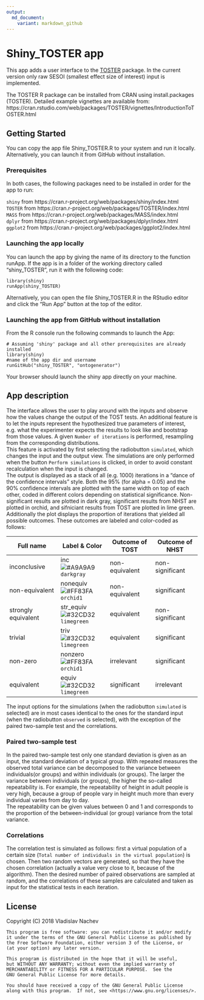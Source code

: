 ```yaml
---
output:
  md_document:
    variant: markdown_github
---
```


# Shiny_TOSTER app

This app adds a user interface to the [TOSTER](https://cran.r-project.org/web/packages/TOSTER/index.html) package. In the current version only raw SESOI (smallest effect size of interest) input is implemented.  

The TOSTER R package can be installed from CRAN using install.packages (TOSTER). Detailed example vignettes are available from: https://cran.rstudio.com/web/packages/TOSTER/vignettes/IntroductionToTOSTER.html


## Getting Started

You can copy the app file Shiny_TOSTER.R to your system and run it locally. Alternatively, you can launch it from GitHub without installation.   

### Prerequisites

In both cases, the following packages need to be installed in order for the app to run:

`shiny` from https://cran.r-project.org/web/packages/shiny/index.html  
`TOSTER` from https://cran.r-project.org/web/packages/TOSTER/index.html  
`MASS` from https://cran.r-project.org/web/packages/MASS/index.html  
`dplyr` from https://cran.r-project.org/web/packages/dplyr/index.html  
`ggplot2` from https://cran.r-project.org/web/packages/ggplot2/index.html  

### Launching the app locally

You can launch the app by giving the name of its directory to the function runApp. If the app is in a folder of the working directory called "shiny_TOSTER", run it with the following code:
```
library(shiny)
runApp(shiny_TOSTER)
```
Alternatively, you can open the file Shiny_TOSTER.R in the RStudio editor and click the "Run App" button at the top of the editor.  

### Launching the app from GitHub without installation

From the R console run the following commands to launch the App:
```
# Assuming 'shiny' package and all other prerequisites are already installed 
library(shiny)     
#name of the app dir and username
runGitHub("shiny_TOSTER", "ontogenerator")
```
Your browser should launch the shiny app directly on your machine.  

## App description

The interface allows the user to play around with the inputs and observe how the values change the output of the TOST tests.
An additional feature is to let the inputs represent the hypothesized true parameters of interest, e.g. what the experimenter expects the results to look like and bootstrap from those values. A given `Number of iterations` is performed, resampling from the corresponding distributions.  
This feature is activated by first selecting the radiobutton `simulated`, which changes the input and the output view.
The simulations are only performed when the button `Perform simulations` is clicked, in order to avoid constant recalculation when the input is changed.  
The output is displayed as a stack of all (e.g. 1000) iterations in a "dance of the confidence intervals" style. Both the 95% (for alpha = 0.05) and the 90% confidence intervals are plotted with the same width on top of each other, coded in different colors depending on statistical significance. Non-significant results are plotted in dark gray, significant results from NHST are plotted in orchid, and sifniciant results from TOST are plotted in lime green. Additionally the plot displays the proportion of iterations that yielded all possible outcomes. These outcomes are labeled and color-coded as follows:

Full name          |Label & Color     | Outcome of TOST | Outcome of NHST |
-------------------|------------------|-----------------|-----------------|
inconclusive       |inc ![#A9A9A9](https://placehold.it/15/A9A9A9/000000?text=+) `darkgray` |non-equivalent|non-significant|
non-equivalent     |nonequiv ![#FF83FA](https://placehold.it/15/FF83FA/000000?text=+) `orchid1` |non-equivalent|significant|
strongly equivalent|str_equiv ![#32CD32](https://placehold.it/15/32CD32/000000?text=+) `limegreen` |equivalent|non-significant|
trivial            |triv ![#32CD32](https://placehold.it/15/32CD32/000000?text=+) `limegreen` |equivalent|significant|
non-zero           |nonzero ![#FF83FA](https://placehold.it/15/FF83FA/000000?text=+) `orchid1` |irrelevant|significant|
equivalent         |equiv ![#32CD32](https://placehold.it/15/32CD32/000000?text=+) `limegreen` |significant|irrelevant|


The input options for the simulations (when the radiobutton `simulated` is selected) are in most cases identical to the ones for the standard input (when the radiobutton `observed` is selected), with the exception of the paired two-sample test and the correlations.  

### Paired two-sample test

In the paired two-sample test only one standard deviation is given as an input, the standard deviation of a typical group.
With repeated measures the observed total variance can be decomposed to the variance between individuals(or groups) and within individuals (or groups). The larger the variance between individuals (or groups), the higher the so-called repeatability is. For example, the repeatability of height in adult people is very high, because a group of people vary in height much more than every individual varies from day to day.  
The repeatability can be given values between 0 and 1 and corresponds to the proportion of the between-individual (or group) variance from the total variance.  

### Correlations

The correlation test is simulated as follows: first a virtual population of a certain size (`Total number of individuals in the virtual population`) is chosen. Then two random vectors are generated, so that they have the chosen correlation (actually a value very close to it, because of the algorithm). Then the desired number of paired observations are sampled at random, and the correlations of these samples are calculated and taken as input for the statistical tests in each iteration.  

## License

Copyright (C) 2018 Vladislav Nachev  

    This program is free software: you can redistribute it and/or modify
    it under the terms of the GNU General Public License as published by
    the Free Software Foundation, either version 3 of the License, or
    (at your option) any later version.  

    This program is distributed in the hope that it will be useful,
    but WITHOUT ANY WARRANTY; without even the implied warranty of
    MERCHANTABILITY or FITNESS FOR A PARTICULAR PURPOSE.  See the
    GNU General Public License for more details.  

    You should have received a copy of the GNU General Public License
    along with this program.  If not, see <https://www.gnu.org/licenses/>.  